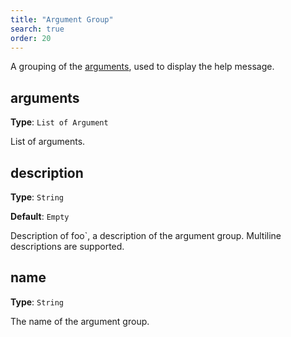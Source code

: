 ```yaml
---
title: "Argument Group"
search: true
order: 20
---
```


A grouping of the [arguments](/reference/config/arguments/#), used to display the help message.

## arguments

**Type**: `List of Argument`

List of arguments.

## description

**Type**: `String`

**Default**: `Empty`

Description of foo`, a description of the argument group. Multiline descriptions are supported.

## name

**Type**: `String`

The name of the argument group.
